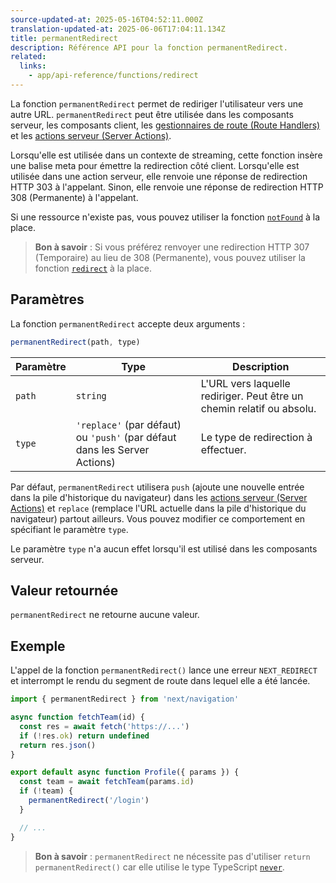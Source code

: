 ```yaml
---
source-updated-at: 2025-05-16T04:52:11.000Z
translation-updated-at: 2025-06-06T17:04:11.134Z
title: permanentRedirect
description: Référence API pour la fonction permanentRedirect.
related:
  links:
    - app/api-reference/functions/redirect
---
```


La fonction `permanentRedirect` permet de rediriger l'utilisateur vers une autre URL. `permanentRedirect` peut être utilisée dans les composants serveur, les composants client, les [gestionnaires de route (Route Handlers)](/docs/app/building-your-application/routing/route-handlers) et les [actions serveur (Server Actions)](/docs/app/building-your-application/data-fetching/server-actions-and-mutations).

Lorsqu'elle est utilisée dans un contexte de streaming, cette fonction insère une balise meta pour émettre la redirection côté client. Lorsqu'elle est utilisée dans une action serveur, elle renvoie une réponse de redirection HTTP 303 à l'appelant. Sinon, elle renvoie une réponse de redirection HTTP 308 (Permanente) à l'appelant.

Si une ressource n'existe pas, vous pouvez utiliser la fonction [`notFound`](/docs/app/api-reference/functions/not-found) à la place.

> **Bon à savoir** : Si vous préférez renvoyer une redirection HTTP 307 (Temporaire) au lieu de 308 (Permanente), vous pouvez utiliser la fonction [`redirect`](/docs/app/api-reference/functions/redirect) à la place.

## Paramètres

La fonction `permanentRedirect` accepte deux arguments :

```js
permanentRedirect(path, type)
```

| Paramètre | Type                                                          | Description                                                 |
| --------- | ------------------------------------------------------------- | ----------------------------------------------------------- |
| `path`    | `string`                                                      | L'URL vers laquelle rediriger. Peut être un chemin relatif ou absolu. |
| `type`    | `'replace'` (par défaut) ou `'push'` (par défaut dans les Server Actions) | Le type de redirection à effectuer.                            |

Par défaut, `permanentRedirect` utilisera `push` (ajoute une nouvelle entrée dans la pile d'historique du navigateur) dans les [actions serveur (Server Actions)](/docs/app/building-your-application/data-fetching/server-actions-and-mutations) et `replace` (remplace l'URL actuelle dans la pile d'historique du navigateur) partout ailleurs. Vous pouvez modifier ce comportement en spécifiant le paramètre `type`.

Le paramètre `type` n'a aucun effet lorsqu'il est utilisé dans les composants serveur.

## Valeur retournée

`permanentRedirect` ne retourne aucune valeur.

## Exemple

L'appel de la fonction `permanentRedirect()` lance une erreur `NEXT_REDIRECT` et interrompt le rendu du segment de route dans lequel elle a été lancée.

```jsx filename="app/team/[id]/page.js"
import { permanentRedirect } from 'next/navigation'

async function fetchTeam(id) {
  const res = await fetch('https://...')
  if (!res.ok) return undefined
  return res.json()
}

export default async function Profile({ params }) {
  const team = await fetchTeam(params.id)
  if (!team) {
    permanentRedirect('/login')
  }

  // ...
}
```

> **Bon à savoir** : `permanentRedirect` ne nécessite pas d'utiliser `return permanentRedirect()` car elle utilise le type TypeScript [`never`](https://www.typescriptlang.org/docs/handbook/2/functions.html#never).